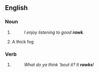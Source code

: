 ==English==

===Noun===
{{en-noun}}

# {{eye dialect of|rock|lang=en}}
#: ''I enjoy listening to good '''rawk'''.''
# {{context|Yorkshire|lang=en}} A thick fog

===Verb===
{{en-verb}}

# {{eye dialect of|rock|lang=en}}
#: ''What do ya think 'bout it? It '''rawks'''!''